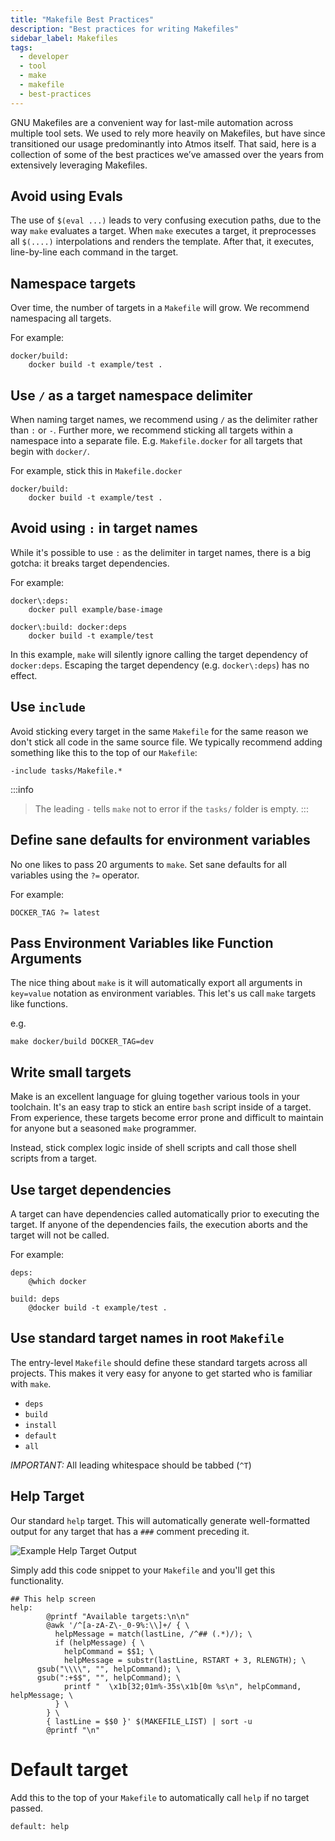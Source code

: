 ```yaml
---
title: "Makefile Best Practices"
description: "Best practices for writing Makefiles"
sidebar_label: Makefiles
tags:
  - developer
  - tool
  - make
  - makefile
  - best-practices
---
```


<Intro>
GNU Makefiles are a convenient way for last-mile automation across multiple tool sets. We used to rely more heavily on Makefiles, but have since transitioned our usage predominantly into Atmos itself. That said, here is a collection of some of the best practices we’ve amassed over the years from extensively leveraging Makefiles.
</Intro>

## Avoid using Evals

The use of `$(eval ...)` leads to very confusing execution paths, due to the way `make` evaluates a target. When `make` executes a target, it preprocesses all `$(....)` interpolations and renders the template. After that, it executes, line-by-line each command in the target.

## Namespace targets
Over time, the number of targets in a `Makefile` will grow. We recommend namespacing all targets.

For example:
```
docker/build:
    docker build -t example/test .
```

## Use `/` as a target namespace delimiter

When naming target names, we recommend using `/` as the delimiter rather than `:` or `-`. Further more, we recommend sticking all targets within a namespace into a separate file. E.g. `Makefile.docker` for all targets that begin with `docker/`.

For example, stick this in `Makefile.docker`
```
docker/build:
    docker build -t example/test .
```


## Avoid using `:` in target names

While it's possible to use `:` as the delimiter in target names, there is a big gotcha: it breaks target dependencies.

For example:
```
docker\:deps:
    docker pull example/base-image

docker\:build: docker:deps
    docker build -t example/test
```

In this example, `make` will silently ignore calling the target dependency of `docker:deps`. Escaping the target dependency (e.g. `docker\:deps`) has no effect.

## Use `include`

Avoid sticking every target in the same `Makefile` for the same reason we don't stick all code in the same source file. We typically recommend adding something like this to the top of our `Makefile`:

```
-include tasks/Makefile.*
```


:::info
> The leading `-` tells `make` not to error if the `tasks/` folder is empty.
:::

## Define sane defaults for environment variables

No one likes to pass 20 arguments to `make`. Set sane defaults for all variables using the `?=` operator.

For example:
```
DOCKER_TAG ?= latest
```

##  Pass Environment Variables like Function Arguments

The nice thing about `make` is it will automatically export all arguments in `key=value` notation as environment variables. This let's us call `make` targets like functions.

e.g.
```
make docker/build DOCKER_TAG=dev
```

## Write small targets

Make is an excellent language for gluing together various tools in your toolchain. It's an easy trap to stick an entire `bash` script inside of a target. From experience, these targets become error prone and difficult to maintain for anyone but a seasoned `make` programmer.

Instead, stick complex logic inside of shell scripts and call those shell scripts from a target.

## Use target dependencies

A target can have dependencies called automatically prior to executing the target. If anyone of the dependencies fails, the execution aborts and the target will not be called.

For example:
```
deps:
    @which docker

build: deps
    @docker build -t example/test .
```

## Use standard target names in root `Makefile`

The entry-level `Makefile` should define these standard targets across all projects. This makes it very easy for anyone to get started who is familiar with `make`.

* `deps`
* `build`
* `install`
* `default`
* `all`

*IMPORTANT:* All leading whitespace should be tabbed (`^T`)

## Help Target

Our standard `help` target. This will automatically generate well-formatted output for any target that has a `###` comment preceding it.

![Example Help Target Output](/assets/7ee92cd-Screen_Shot_2018-04-01_at_12.03.15_AM.png)

Simply add this code snippet to your `Makefile` and you'll get this functionality.

```
## This help screen
help:
        @printf "Available targets:\n\n"
        @awk '/^[a-zA-Z\-_0-9%:\\]+/ { \
          helpMessage = match(lastLine, /^## (.*)/); \
          if (helpMessage) { \
            helpCommand = $$1; \
            helpMessage = substr(lastLine, RSTART + 3, RLENGTH); \
      gsub("\\\\", "", helpCommand); \
      gsub(":+$$", "", helpCommand); \
            printf "  \x1b[32;01m%-35s\x1b[0m %s\n", helpCommand, helpMessage; \
          } \
        } \
        { lastLine = $$0 }' $(MAKEFILE_LIST) | sort -u
        @printf "\n"
```

# Default target

Add this to the top of your `Makefile` to automatically call `help` if no target passed.
```
default: help
```
